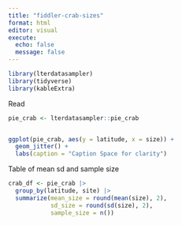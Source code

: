 ```yaml
---
title: "fiddler-crab-sizes"
format: html
editor: visual
execute: 
  echo: false
  message: false
---
```


```r
library(lterdatasampler)
library(tidyverse)
library(kableExtra)

```

Read

```r

pie_crab <- lterdatasampler::pie_crab


ggplot(pie_crab, aes(y = latitude, x = size)) +
  geom_jitter() +
  labs(caption = "Caption Space for clarity")

```

Table of mean sd and sample size

```r

crab_df <- pie_crab |> 
  group_by(latitude, site) |> 
  summarize(mean_size = round(mean(size), 2), 
            sd_size = round(sd(size), 2),
            sample_size = n())
  



```
